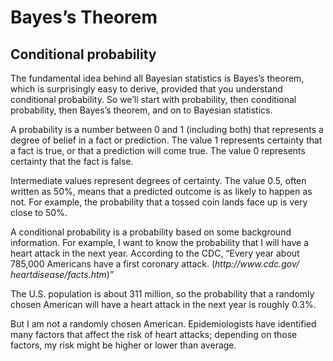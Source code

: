 # Bayes's Theorem 

## Conditional probability

The fundamental idea behind all Bayesian statistics is Bayes’s theorem,
which is surprisingly easy to derive, provided that you understand conditional probability. So we’ll start with probability, then conditional probability, then Bayes’s theorem, and on to Bayesian statistics.

A probability is a number between 0 and 1 (including both) that represents
a degree of belief in a fact or prediction. The value 1 represents certainty
that a fact is true, or that a prediction will come true. The value 0 represents
certainty that the fact is false.

Intermediate values represent degrees of certainty. The value 0.5, often written as 50%, means that a predicted outcome is as likely to happen as not.
For example, the probability that a tossed coin lands face up is very close to
50%.

A conditional probability is a probability based on some background information. For example, I want to know the probability that I will have
a heart attack in the next year. According to the CDC, “Every year about
785,000 Americans have a first coronary attack. (*http://www.cdc.gov/
heartdisease/facts.htm*)”

The U.S. population is about 311 million, so the probability that a randomly
chosen American will have a heart attack in the next year is roughly 0.3%.

But I am not a randomly chosen American. Epidemiologists have identified
many factors that affect the risk of heart attacks; depending on those factors,
my risk might be higher or lower than average.

